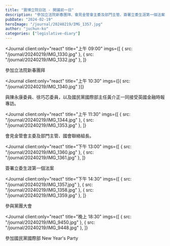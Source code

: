 ```yaml
---
title: "寶博立院日誌 - 開議前一日"
description: "參加立法院新春團拜、會見金管會主委及部門主管、簽署立委生涯第一個法案、參與黨團大會、參加國民黨國際部 New Year's Party"
pubDate: "2024-02-19"
heroImage: "/journal/20240219/IMG_1357.jpg"
author: "juchun-ko"
categories: ["legislative-diary"]
---
```



<Journal
  client:only="react"
  title="上午 09:00"
  imgs={[
    { src: "/journal/20240219/IMG_1330.jpg" },
    { src: "/journal/20240219/IMG_1332.jpg" },
  ]}
>
  參加立法院新春團拜
</Journal>

<Journal
  client:only="react"
  title="上午 10:30"
  imgs={[{ src: "/journal/20240219/IMG_1340.jpg" }]}
>
  與陳永康委員、徐巧芯委員，以及國民黨國際部主任黃介正一同接受英國金融時報專訪。
</Journal>

<Journal
  client:only="react"
  title="上午 11:30"
  imgs={[
    { src: "/journal/20240219/IMG_1344.jpg" },
    { src: "/journal/20240219/IMG_1353.jpg" },
  ]}
>
  會見金管會主委及部門主管、國會聯絡組長。
</Journal>

<Journal
  client:only="react"
  title="下午 13:00"
  imgs={[
    { src: "/journal/20240219/IMG_1360.jpg" },
    { src: "/journal/20240219/IMG_1361.jpg" },
  ]}
>
  簽署立委生涯第一個法案
</Journal>

<Journal
  client:only="react"
  title="下午 14:30"
  imgs={[
    { src: "/journal/20240219/IMG_1357.jpg" },
    { src: "/journal/20240219/IMG_1358.jpg" },
    { src: "/journal/20240219/IMG_1359.jpg" },
  ]}
>
  參與黨團大會
</Journal>

<Journal
  client:only="react"
  title="晚上 18:30"
  imgs={[
    { src: "/journal/20240219/IMG_9450.jpg" },
    { src: "/journal/20240219/IMG_9448.jpg" },
  ]}
>
  參加國民黨國際部 New Year's Party
</Journal>
